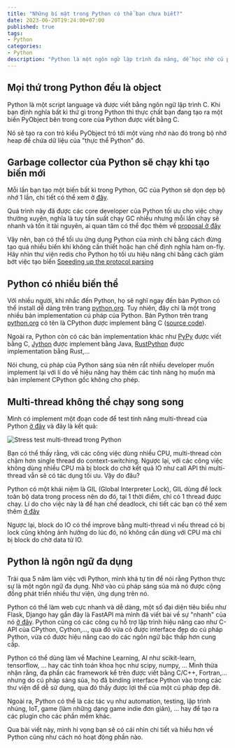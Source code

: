 ```yaml
---
title: "Những bí mật trong Python có thể bạn chưa biết?"
date: 2023-06-20T19:24:00+07:00
published: true
tags:
- Python
categories:
- Python
description: "Python là một ngôn ngữ lập trình đa năng, dễ học nhờ cú pháp sáng sủa. Tuy nhiên, đằng sau vẻ ngoài đẹp đẽ đó lại ẩn chưa những điều mà không phải ai cũng biết. Để biết đó là những điều gì, chúng ta cùng tìm hiểu nhé?"
---
```


## Mọi thứ trong Python đều là object

Python là một script language và được viết bằng ngôn ngữ lập trình C. Khi bạn định nghĩa bất kì thứ gì trong Python thì thực chất bạn đang tạo ra một biến PyObject bên trong core của Python được viết bằng C. 

Nó sẽ tạo ra con trỏ kiểu PyObject trỏ tới một vùng nhớ nào đó trong bộ nhớ heap để chứa dữ liệu của "thực thể Python" đó.


## Garbage collector của Python sẽ chạy khi tạo biến mới

Mỗi lần bạn tạo một biến bất kì trong Python, GC của Python sẽ dọn dẹp bộ nhớ 1 lần, chi tiết có thể xem ở [đây](https://github.com/python/cpython/blob/8281cbddc6/Modules/gcmodule.c#L2321). 

Quá trình này đã được các core developer của Python tối ưu cho việc chạy thường xuyên, nghĩa là tuy tần suất chạy GC nhiều nhưng mỗi lần chạy sẽ nhanh và tốn ít tài nguyên, ai quan tâm có thể đọc thêm về [proposal ở đây](https://mail.python.org/pipermail/python-dev/2008-June/080579.html)

Vậy nên, bạn có thể tối ưu ứng dụng Python của mình chỉ bằng cách đừng tạo quá nhiều biến khi không cần thiết hoặc hạn chế định nghĩa hàm on-fly. Hãy nhìn thư viện redis cho Python họ tối ưu hiệu năng chỉ bằng cách giảm bớt việc tạo biến [Speeding up the protocol parsing](https://github.com/redis/redis-py/pull/2596)


## Python có nhiều biến thể

Với nhiều người, khi nhắc đến Python, họ sẽ nghĩ ngay đến bản Python có thể install dễ dàng trên trang [python.org](https://python.org). Tuy nhiên, đây chỉ là một trong nhiều bản implementation cú pháp của Python. Bản Python trên trang [python.org](https://python.org) có tên là CPython được implement bằng C ([source code](https://github.com/python/cpython)).

Ngoài ra, Python còn có các bản implementation khác như [PyPy](https://www.pypy.org) được viết bằng C, [Jython](https://www.jython.org) được implement bằng Java, [RustPython](https://rustpython.github.io) được implementation bằng Rust,...

Nói chung, cú pháp của Python sáng sủa nên rất nhiều developer muốn implement lại với lí do về hiệu năng hay thêm các tính năng họ muốn mà bản implement CPython gốc không cho phép.


## Multi-thread không thể chạy song song

Mình có implement một đoạn code để test tính năng multi-thread của Python [ở đây](https://gist.github.com/magiskboy/1b7a49b3f195c819829eb303e7ee1479) và đây là kết quả:

<Image
    src="https://user-images.githubusercontent.com/13352088/238660974-b0fde8b8-8131-4f39-88eb-3c9a39e329ef.png"
    width={900}
    title="Stress test multi-thread trong Python"
/>

Bạn có thể thấy rằng, với các công việc dùng nhiều CPU, multi-thread còn chậm hơn single thread do context-switching. Ngược lại, với các công việc không dùng nhiều CPU mà bị block do chờ kết quả IO như call API thì multi-thread vẫn sẽ có tác dụng tối ưu. Vậy do đâu?

Python có một khái niệm là GIL (Global Interpreter Lock), GIL dùng để lock toàn bộ data trong process nên do đó, tại 1 thời điểm, chỉ có 1 thread được chạy. Lí do cho việc này là để hạn chế deadlock, chi tiết các bạn có thể xem thêm [ở đây](https://github.com/python/cpython/blob/main/Python/ceval_gil.c#L19)

Ngược lại, block do IO có thể improve bằng multi-thread vì nếu thread có bị lock cũng không ảnh hưởng do lúc đó, nó không cần dùng với CPU mà chỉ bị block do chờ data từ IO.

## Python là ngôn ngữ đa dụng

Trải qua 5 năm làm việc với Python, mình khá tự tin để nói rằng Python thực sự là một ngôn ngữ đa dụng. Nhờ vào cú pháp sáng sủa mà nó được cộng đồng phát triển nhiều thư viện, ứng dụng trên nó.

Python có thể làm web cực nhanh và dễ dàng, một số đại diện tiêu biểu như Flask, Django hay gần đây là FastAPI mà mình đã viết bài về sự "nhanh" của nó [ở đây](/posts/why-fastapi-fast). Python cũng có các công cụ hỗ trợ lập trình hiệu năng cao như C-API của CPython, Cython,..., qua đó vừa có được interface đẹp do cú pháp Python, vừa có được hiệu năng cao do các ngôn ngữ bậc thấp hơn cung cấp.

Python có thể dùng làm về Machine Learning, AI như scikit-learn, tensorflow, ... hay các tính toán khoa học như scipy, numpy, ... Mình thừa nhận rằng, đa phần các framework kể trên được viết bằng C/C++, Fortran,... nhưng do cú pháp sáng sủa, họ đã binding interface Python vào trong các thư viện để dễ sử dụng, qua đó thấy được lợi thế của một cú pháp đẹp đẽ.

Ngoài ra, Python có thể là các tác vụ như automation, testing, lập trình nhúng, IoT, game (làm những dạng game indie đơn giản), ... hay để tạo ra các plugin cho các phần mềm khác.

Qua bài viết này, mình hi vọng bạn sẽ có cái nhìn chi tiết và hiểu hơn về Python cũng như cách nó hoạt động phần nào.
